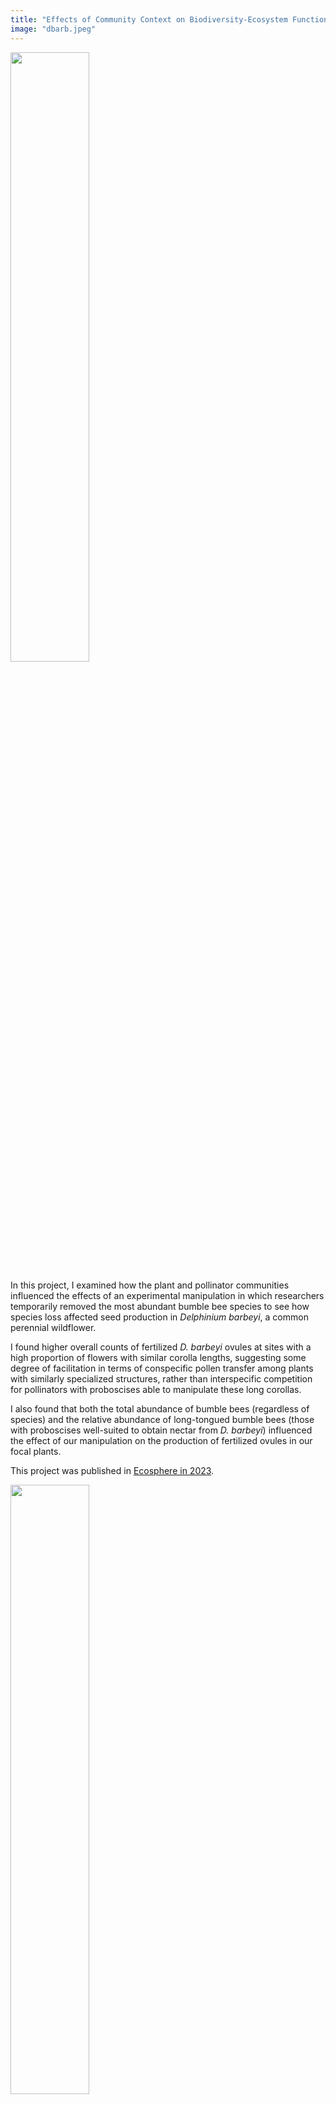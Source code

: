```yaml
---
title: "Effects of Community Context on Biodiversity-Ecosystem Function (BDEF)"
image: "dbarb.jpeg"
---
```


![](dbarb.jpeg){width="50%"}

In this project, I examined how the plant and pollinator communities influenced the effects of an experimental manipulation in which researchers temporarily removed the most abundant bumble bee species to see how species loss affected seed production in *Delphinium barbeyi*, a common perennial wildflower.

I found higher overall counts of fertilized *D. barbeyi* ovules at sites with a high proportion of flowers with similar corolla lengths, suggesting some degree of facilitation in terms of conspecific pollen transfer among plants with similarly specialized structures, rather than interspecific competition for pollinators with proboscises able to manipulate these long corollas.

I also found that both the total abundance of bumble bees (regardless of species) and the relative abundance of long-tongued bumble bees (those with proboscises well-suited to obtain nectar from *D. barbeyi*) influenced the effect of our manipulation on the production of fertilized ovules in our focal plants.

This project was published in [Ecosphere in 2023](doi.org/10.1002/ecs2.4569).

::: {layout-ncol="2"}
![](bomabund-all.png){width="50%"}

![](tongue-all.png){width="50%"}
:::
